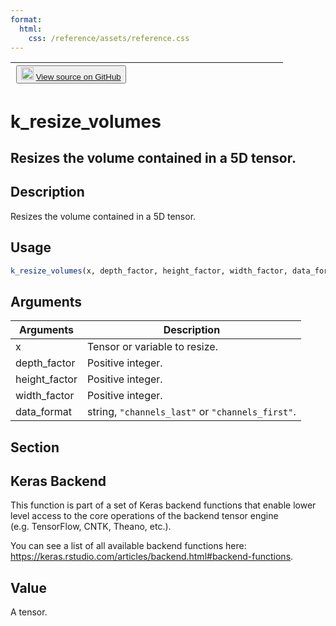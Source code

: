 ```yaml
---
format:
  html:
    css: /reference/assets/reference.css
---
```


| <button class="button"> ![](/reference/assets/GitHub-Mark-32px.png){width="20"} [View source on GitHub](https://github.com/rstudio/keras//blob/main/R/backend.R#L2369) </button> |
|:------------------------------:|:--------------------------------------:|

# k_resize_volumes

## Resizes the volume contained in a 5D tensor.

## Description
Resizes the volume contained in a 5D tensor. 


## Usage
```r
k_resize_volumes(x, depth_factor, height_factor, width_factor, data_format) 
```

## Arguments
|Arguments|Description|
|---|---|
| x | Tensor or variable to resize. |
| depth_factor | Positive integer. |
| height_factor | Positive integer. |
| width_factor | Positive integer. |
| data_format | string, `"channels_last"` or `"channels_first"`. |


## Section

## Keras Backend

This function is part of a set of Keras backend functions that enable lower level access to the core operations of the backend tensor engine (e.g. TensorFlow, CNTK, Theano, etc.). 

You can see a list of all available backend functions here: [https://keras.rstudio.com/articles/backend.html#backend-functions](https://keras.rstudio.com/articles/backend.html#backend-functions). 

## Value
A tensor. 




